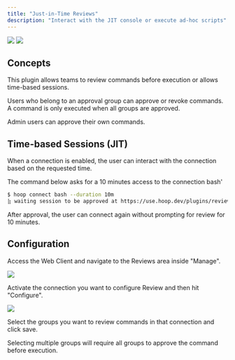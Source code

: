 ```yaml
---
title: "Just-in-Time Reviews"
description: "Interact with the JIT console or execute ad-hoc scripts"
---
```


<Frame>
  <img
    className="block dark:hidden"
    src="/images/learn/review_light.png"
  />
  <img
    className="hidden dark:block"
    src="/images/learn/review_dark.png"
  />
</Frame>


<Prerequisites />

## Concepts

This plugin allows teams to review commands before execution or allows time-based sessions.

Users who belong to an approval group can approve or revoke commands. A command is only executed when all groups are approved.

<Note>
Admin users can approve their own commands.
</Note>

## Time-based Sessions (JIT)

When a connection is enabled, the user can interact with the connection based on the requested time.

The command below asks for a 10 minutes access to the connection bash'

```bash
$ hoop connect bash --duration 10m
⣷ waiting session to be approved at https://use.hoop.dev/plugins/reviews/73a28154-58...
```

After approval, the user can connect again without prompting for review for 10 minutes.

## Configuration

Access the Web Client and navigate to the Reviews area inside "Manage".

<Frame>
  <img src="/images/learn/jit-reviews-1.png" />
</Frame>

Activate the connection you want to configure Review and then hit "Configure".

<Frame>
  <img src="/images/learn/jit-reviews-2.png" />
</Frame>

Select the groups you want to review commands in that connection and click save.

<Warning>
  Selecting multiple groups will require all groups to approve the command before execution.
</Warning>
